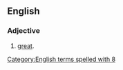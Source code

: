 ==English==

===Adjective===
{{en-adj|?}}

# {{lb|en|Internet slang|text messaging|outdated}} [[great]].

[[Category:English terms spelled with 8]]